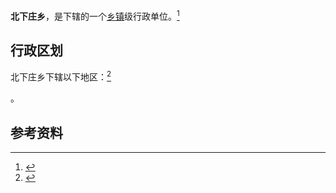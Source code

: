{{中国乡级行政区|14/03/22/201/000}}

'''北下庄乡'''，是{{PRC admin/fullname|14/03/22/201/000|3}}下辖的一个[[乡镇|乡镇]]级行政单位。<ref>{{PRC admin/ref sgc|{{PRC admin/parent|14/03/22/201/000}}}}</ref>

== 行政区划 ==

北下庄乡下辖以下地区：<ref>{{PRC admin/ref sgc|14/03/22/201/000}}</ref>

{{PRC admin/children|14/03/22/201/000}}。

== 参考资料 ==

{{reflist}}

{{行政区划小作品}}
{{PRC admin/navcat|14/03/22/201/000}}